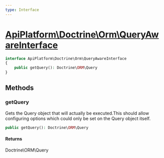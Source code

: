 ```yaml
---
type: Interface
---
```


# [ApiPlatform\Doctrine\Orm\QueryAwareInterface](/docs/reference/Doctrine/Orm/QueryAwareInterface)



```php
interface ApiPlatform\Doctrine\Orm\QueryAwareInterface
{
    public getQuery(): Doctrine\ORM\Query
}
```
## Methods

### getQuery

Gets the Query object that will actually be executed.This should allow configuring options which could only be set on the Query
object itself.

```php
public getQuery(): Doctrine\ORM\Query
```

#### Returns

Doctrine\ORM\Query
